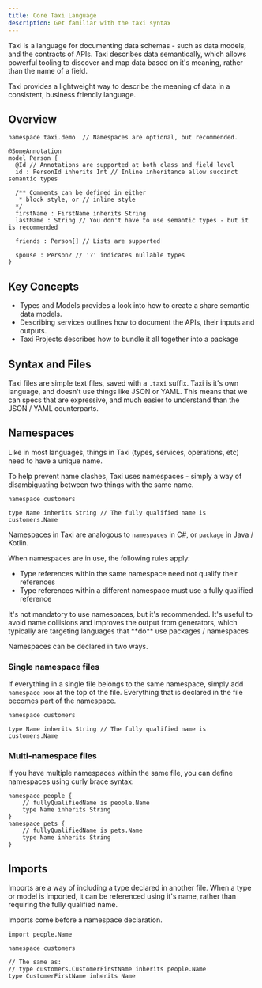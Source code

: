 ```yaml
---
title: Core Taxi Language
description: Get familiar with the taxi syntax
---
```



Taxi is a language for documenting data schemas - such as data models, and the contracts of APIs.  Taxi describes data semantically,
which allows powerful tooling to discover and map data based on it's meaning, rather than the name of a field.

Taxi provides a lightweight way to describe the meaning of data in a consistent, business friendly language.

## Overview

```text
namespace taxi.demo  // Namespaces are optional, but recommended.

@SomeAnnotation
model Person {
  @Id // Annotations are supported at both class and field level
  id : PersonId inherits Int // Inline inheritance allow succinct semantic types

  /** Comments can be defined in either
   * block style, or // inline style
  */
  firstName : FirstName inherits String
  lastName : String // You don't have to use semantic types - but it is recommended

  friends : Person[] // Lists are supported

  spouse : Person? // '?' indicates nullable types
}
```

## Key Concepts

 * <Link to="/language-reference/types-and-models">Types and Models</Link> provides a look into how to create a share semantic data models.
 * <Link to="/language-reference/describing-services">Describing services</Link> outlines how to document the APIs, their inputs and outputs.
 * <Link to="/language-reference/taxi-projects">Taxi Projects</Link> describes how to bundle it all together into a package

## Syntax and Files

Taxi files are simple text files, saved with a `.taxi` suffix.
Taxi is it's own language, and doesn't use things like JSON or YAML.  This means that we can specs that are
expressive, and much easier to understand than the JSON / YAML counterparts.

## Namespaces
Like in most languages, things in Taxi (types, services, operations, etc) need to have a unique name.


To help prevent name clashes, Taxi uses namespaces - simply a way of disambiguating between two things with the same name.

```taxi
namespace customers

type Name inherits String // The fully qualified name is customers.Name

```

Namespaces in Taxi are analogous to `namespaces` in C#, or `package` in Java / Kotlin.

When namespaces are in use, the following rules apply:

* Type references within the same namespace need not qualify their references
* Type references within a different namespace must use a fully qualified reference

<Hint>
It's not mandatory to use namespaces, but it's recommended.  It's useful to avoid name collisions and improves the output from generators, which typically are targeting languages that **do** use packages / namespaces
</Hint>

Namespaces can be declared in two ways.

### Single namespace files
If everything in a single file belongs to the same namespace, simply add `namespace xxx` at the top of the file.
Everything that is declared in the file becomes part of the namespace.

```taxi
namespace customers

type Name inherits String // The fully qualified name is customers.Name
```

### Multi-namespace files
If you have multiple namespaces within the same file, you can define namespaces using curly brace syntax:

```taxi
namespace people {
    // fullyQualifiedName is people.Name
    type Name inherits String
}
namespace pets {
    // fullyQualifiedName is pets.Name
    type Name inherits String
}
```

## Imports
Imports are a way of including a type declared in another file.
When a type or model is imported, it can be referenced using it's name, rather than requiring the fully qualified name.

Imports come before a namespace declaration.


```taxi
import people.Name

namespace customers

// The same as:
// type customers.CustomerFirstName inherits people.Name
type CustomerFirstName inherits Name
```
